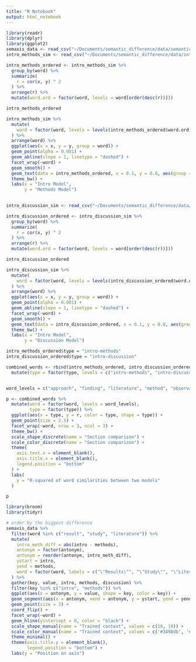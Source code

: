 ```yaml
---
title: "R Notebook"
output: html_notebook
---
```


```r
library(readr)
library(dplyr)
library(ggplot2)
semaxis_data <- read_csv("~/Documents/semantic_difference/data/semantic_word_axes.csv")
intro_methods_sim <- read_csv("~/Documents/semantic_difference/data/intro_method_interword_similarity.csv")
```

```r
intro_methods_ordered <- intro_methods_sim %>%
  group_by(word) %>%
  summarize(
    r = cor(x, y) ^ 2
  ) %>%
  arrange(r) %>%
  mutate(word.ord = factor(word, levels = word[order(desc(r))]))

intro_methods_ordered
```

```r
intro_methods_sim %>%
  mutate(
    word = factor(word, levels = levels(intro_methods_ordered$word.ord))
  ) %>%
  arrange(word) %>%
  ggplot(aes(x = x, y = y, group = word)) +
  geom_point(alpha = 0.001) +
  geom_abline(slope = 1, linetype = "dashed") +
  facet_wrap(~word) +
  geom_smooth() +
  geom_text(data = intro_methods_ordered, x = 0.1, y = 0.8, aes(group = word.ord, label = round(r, 3))) +
  theme_bw() +
  labs(x = "Intro Model",
       y = "Methods Model")
  
```

```r
intro_discussion_sim <- read_csv("~/Documents/semantic_difference/data/intro_discussion_interword_similarity.csv")

intro_discussion_ordered <- intro_discussion_sim %>%
  group_by(word) %>%
  summarize(
    r = cor(x, y) ^ 2
  ) %>%
  arrange(r) %>%
  mutate(word.ord = factor(word, levels = word[order(desc(r))]))

intro_discussion_ordered
```


```r
intro_discussion_sim %>%
  mutate(
    word = factor(word, levels = levels(intro_discussion_ordered$word.ord))
  ) %>%
  arrange(word) %>%
  ggplot(aes(x = x, y = y, group = word)) +
  geom_point(alpha = 0.001) +
  geom_abline(slope = 1, linetype = "dashed") +
  facet_wrap(~word) +
  geom_smooth() +
  geom_text(data = intro_discussion_ordered, x = 0.1, y = 0.8, aes(group = word.ord, label = round(r, 3))) +
  theme_bw() +
  labs(x = "Intro Model",
       y = "Discussion Model")
```

```r
intro_methods_ordered$type = "intro-methods"
intro_discussion_ordered$type = "intro-discussion"

combined_words <- rbind(intro_methods_ordered, intro_discussion_ordered) %>%
  mutate(type = factor(type, levels = c("intro-methods", "intro-discussion")))


word_levels = c("approach", "finding", "literature", "method", "observation", "result", "significant", "study", "theory")

p <- combined_words %>%
  mutate(word = factor(word, levels = word_levels),
         type = factor(type)) %>%
  ggplot(aes(x = type, y = r, color = type, shape = type)) +
  geom_point(size = 2.5) +
  facet_wrap(~word, nrow = 3, ncol = 3) +
  theme_bw() +
  scale_shape_discrete(name = "Section comparison") +
  scale_color_discrete(name = "Section comparison") +
  theme(
    axis.text.x = element_blank(),
    axis.title.x = element_blank(),
    legend.position = "bottom"
  ) +
  labs(
    y = "R-squared of word similarities between two models"
  )

p
```


```r
library(broom)
library(tidyr)

# order by the biggest difference
semaxis_data %>%
  filter(word %in% c("result", "study", "literature")) %>%
  mutate(
    intro_meth_diff = abs(intro - methods),
    antonym = factor(antonym),
    antonym = reorder(antonym, intro_meth_diff),
    ystart = intro,
    yend = methods,
    word = factor(word, labels = c("\"Results\"", "\"Study\"", "\"Literature\""))
  ) %>%
  gather(key, value, intro, methods, discussion) %>%
  filter(key %in% c("intro", "methods")) %>%
  ggplot(aes(x = antonym, y = value, shape = key, color = key)) +
  geom_segment(aes(x = antonym, xend = antonym, y = ystart, yend = yend), color = "black") +
  geom_point(size = 3) +
  coord_flip() +
  facet_wrap(~word) +
  geom_hline(yintercept = 0, color = "black") +
  scale_shape_manual(name = "Trained context", values = c(18, 19)) +
  scale_color_manual(name = "Trained context", values = c('#3498db', '#e67e22')) +
  theme_minimal() +
  theme(axis.title.y = element_blank(),
        legend.position = "bottom") +
  labs(y = "Position on axis")
```

